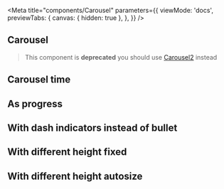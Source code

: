 
<Meta
  title="components/Carousel"
  parameters={{
    viewMode: 'docs',
    previewTabs: {
      canvas: { hidden: true },
    },
  }}
/>

## Carousel

> This component is **deprecated** you should use [Carousel2](./?path=/docs/components-carousel2--carousel-2) instead

<Canvas withSource="open">
  <Story name="Carousel">
    <div style={{ width: '90%', maxWidth: '600px', margin: '0 auto' }}>
      <Carousel>
        <ImgFixed src={Land.get().getParcelImage([-29, 55])} dimension="wide" />
        <ImgFixed
          src={Land.get().getParcelImage([-108, -30])}
          dimension="wide"
        />
        <ImgFixed
          src={Land.get().getParcelImage([144, -34])}
          dimension="wide"
        />
      </Carousel>
    </div>
  </Story>
</Canvas>

<Divider size="small" />

## Carousel time

<Canvas withSource="open">
  <Story name="Carousel time">
    <div style={{ width: '90%', maxWidth: '600px', margin: '0 auto' }}>
      <Carousel time={1000}>
        <ImgFixed src={Land.get().getParcelImage([-10, 58])} dimension="wide" />
        <ImgFixed
          src={Land.get().getParcelImage([-79, -54])}
          dimension="wide"
        />
        <ImgFixed
          src={Land.get().getParcelImage([111, -23])}
          dimension="wide"
        />
      </Carousel>
    </div>
  </Story>
</Canvas>

<Divider size="small" />

## As progress

<Canvas withSource="open">
  <Story name="As progress">
    <div style={{ width: '90%', maxWidth: '600px', margin: '0 auto' }}>
      <Carousel progress>
        <ImgFixed src={Land.get().getParcelImage([25, 74])} dimension="wide" />
        <ImgFixed src={Land.get().getParcelImage([26, 9])} dimension="wide" />
        <ImgFixed
          src={Land.get().getParcelImage([-143, -125])}
          dimension="wide"
        />
      </Carousel>
    </div>
  </Story>
</Canvas>

<Divider size="small" />

## With dash indicators instead of bullet

<Canvas withSource="open">
  <Story name="With dash indicators">
    <div style={{ width: '90%', maxWidth: '600px', margin: '0 auto' }}>
      <Carousel indicatorType={IndicatorType.Dash}>
        <ImgFixed src={Land.get().getParcelImage([25, 74])} dimension="wide" />
        <ImgFixed src={Land.get().getParcelImage([26, 9])} dimension="wide" />
        <ImgFixed
          src={Land.get().getParcelImage([-143, -125])}
          dimension="wide"
        />
      </Carousel>
    </div>
  </Story>
</Canvas>

<Divider size="small" />

## With different height fixed

<Canvas withSource="open">
  <Story name="With different height fixed">
    <div style={{ width: '90%', maxWidth: '600px', margin: '0 auto' }}>
      <Carousel>
        <ImgFixed src={Land.get().getParcelImage([25, 74])} dimension="wide" />
        <ImgFixed
          src={Land.get().getParcelImage([26, 9])}
          dimension="vertical"
        />
        <ImgFixed src={Land.get().getParcelImage([26, 9])} dimension="wide" />
      </Carousel>
    </div>
  </Story>
</Canvas>

<Divider size="small" />

## With different height autosize

<Canvas withSource="open">
  <Story name="With different height autosize">
    <div style={{ width: '90%', maxWidth: '600px', margin: '0 auto' }}>
      <Carousel autoResize>
        <ImgFixed src={Land.get().getParcelImage([25, 74])} dimension="wide" />
        <ImgFixed
          src={Land.get().getParcelImage([26, 9])}
          dimension="vertical"
        />
        <ImgFixed src={Land.get().getParcelImage([26, 9])} dimension="wide" />
      </Carousel>
    </div>
  </Story>
</Canvas>

<Divider size="small" />
